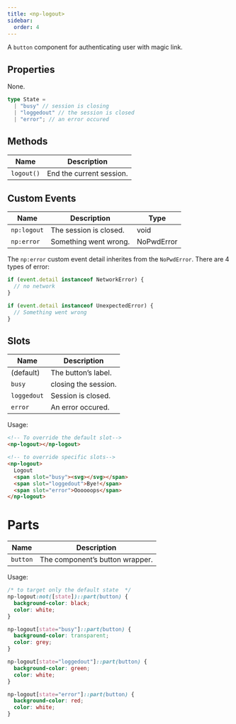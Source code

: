 ```yaml
---
title: <np-logout>
sidebar:
  order: 4
---
```


A `button` component for authenticating user with magic link.

## Properties

None.

```ts
type State =
  | "busy" // session is closing
  | "loggedout" // the session is closed
  | "error"; // an error occured
```

## Methods

| Name         | Description           |
| ------------ | --------------------- |
| `logout()` | End the current session.|


## Custom Events

| Name          | Description                    | Type          |
| ------------- | ------------------------------ | ------------- |
| `np:logout` | The session is closed. | void |
| `np:error`    | Something went wrong.          | NoPwdError    |

The `np:error` custom event detail inherites from the `NoPwdError`.
There are 4 types of error:

```ts
if (event.detail instanceof NetworkError) {
  // no network
}

if (event.detail instanceof UnexpectedError) {
  // Something went wrong
}
```

## Slots

| Name          | Description                       |
| ------------- | --------------------------------- |
| (default)     | The button’s label.               |
| `busy` | closing the session. |
| `loggedout`  | Session is closed.      |
| `error`       | An error occured.                 |

Usage:

```html
<!-- To override the default slot-->
<np-logout></np-logout>

<!-- to override specific slots-->
<np-logout>
  Logout
  <span slot="busy"><svg></svg></span>
  <span slot="loggedout">Bye!</span>
  <span slot="error">Oooooops</span>
</np-logout>
```

# Parts

| Name     | Description                     |
| -------- | ------------------------------- |
| `button` | The component’s button wrapper. |

Usage:

```css
/* to target only the default state  */
np-logout:not([state])::part(button) {
  background-color: black;
  color: white;
}

np-logout[state="busy"]::part(button) {
  background-color: transparent;
  color: grey;
}

np-logout[state="loggedout"]::part(button) {
  background-color: green;
  color: white;
}

np-logout[state="error"]::part(button) {
  background-color: red;
  color: white;
}
```
